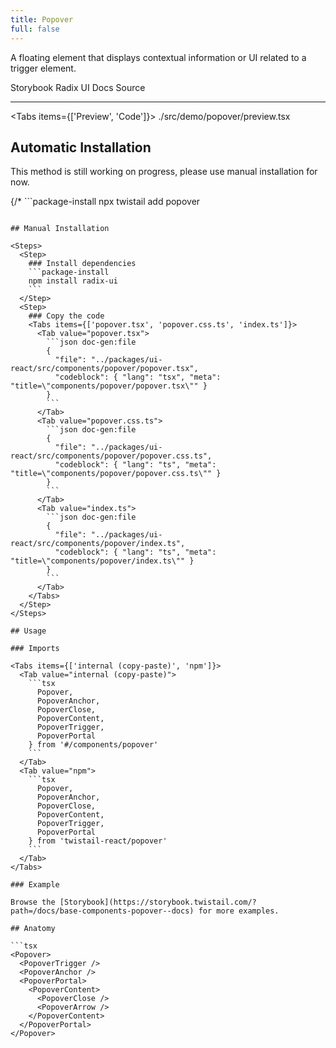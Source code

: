 ```yaml
---
title: Popover
full: false
---
```


A floating element that displays contextual information or UI related to a trigger element.

<Badges>
  <BadgeLink href="https://storybook.twistail.com/?path=/docs/base-components-popover--docs" external>
    Storybook
  </BadgeLink>
  <BadgeLink href="https://www.radix-ui.com/primitives/docs/components/popover#api-reference" external>
    Radix UI Docs
  </BadgeLink>
  <BadgeLink href="https://github.com/riipandi/twistail/tree/main/packages/ui-react/src/components/popover" external>
    Source
  </BadgeLink>
</Badges>

---


<Tabs items={['Preview', 'Code']}>
  <Tab value="Preview" className="rounded-b-xl flex min-h-44 flex-wrap items-center justify-center gap-4 py-20 not-prose">
    <Demo />
  </Tab>
  <Tab value="Code">
    <include cwd lang="tsx">./src/demo/popover/preview.tsx</include>
  </Tab>
</Tabs>

## Automatic Installation

<Callout type='warn'>
  This method is still working on progress, please use manual installation for now.
</Callout>

{/* ```package-install
npx twistail add popover
``` */}

## Manual Installation

<Steps>
  <Step>
    ### Install dependencies
    ```package-install
    npm install radix-ui
    ```
  </Step>
  <Step>
    ### Copy the code
    <Tabs items={['popover.tsx', 'popover.css.ts', 'index.ts']}>
      <Tab value="popover.tsx">
        ```json doc-gen:file
        {
          "file": "../packages/ui-react/src/components/popover/popover.tsx",
          "codeblock": { "lang": "tsx", "meta": "title=\"components/popover/popover.tsx\"" }
        }
        ```
      </Tab>
      <Tab value="popover.css.ts">
        ```json doc-gen:file
        {
          "file": "../packages/ui-react/src/components/popover/popover.css.ts",
          "codeblock": { "lang": "ts", "meta": "title=\"components/popover/popover.css.ts\"" }
        }
        ```
      </Tab>
      <Tab value="index.ts">
        ```json doc-gen:file
        {
          "file": "../packages/ui-react/src/components/popover/index.ts",
          "codeblock": { "lang": "ts", "meta": "title=\"components/popover/index.ts\"" }
        }
        ```
      </Tab>
    </Tabs>
  </Step>
</Steps>

## Usage

### Imports

<Tabs items={['internal (copy-paste)', 'npm']}>
  <Tab value="internal (copy-paste)">
    ```tsx
      Popover,
      PopoverAnchor,
      PopoverClose,
      PopoverContent,
      PopoverTrigger,
      PopoverPortal
    } from '#/components/popover'
    ```
  </Tab>
  <Tab value="npm">
    ```tsx
      Popover,
      PopoverAnchor,
      PopoverClose,
      PopoverContent,
      PopoverTrigger,
      PopoverPortal
    } from 'twistail-react/popover'
    ```
  </Tab>
</Tabs>

### Example

Browse the [Storybook](https://storybook.twistail.com/?path=/docs/base-components-popover--docs) for more examples.

## Anatomy

```tsx
<Popover>
  <PopoverTrigger />
  <PopoverAnchor />
  <PopoverPortal>
    <PopoverContent>
      <PopoverClose />
      <PopoverArrow />
    </PopoverContent>
  </PopoverPortal>
</Popover>
```
